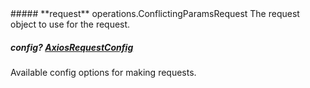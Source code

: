 
<Collapsible>
    ##### **request** operations.ConflictingParamsRequest
    The request object to use for the request.
    <Collapsible.Break/>
    <ConflictingParamsRequest/>
</Collapsible>

##### **config?** [AxiosRequestConfig](https://axios-http.com/docs/req_config)
Available config options for making requests.

